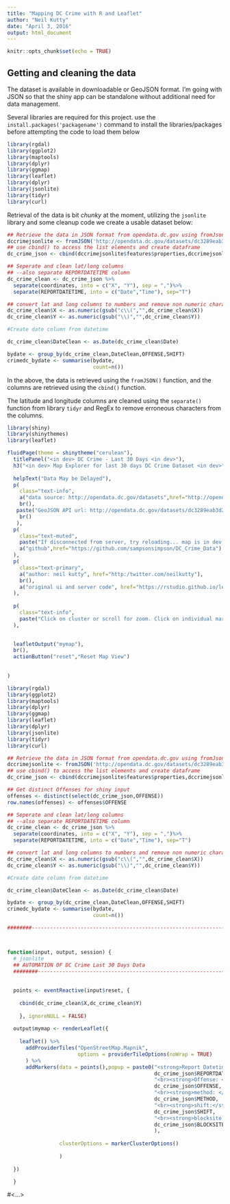 ```yaml
---
title: "Mapping DC Crime with R and Leaflet"
author: "Neil Kutty"
date: "April 3, 2016"
output: html_document
---
```


```r
knitr::opts_chunk$set(echo = TRUE)
```

## Getting and cleaning the data

The dataset is available in downloadable or GeoJSON format. I'm going with JSON so that the shiny app can be standalone without additional need for data management.  

Several libraries are required for this project. use the `install.packages('packagename')` command to install the libraries/packages before attempting the code to load them below

```r

library(rgdal)
library(ggplot2)
library(maptools)
library(dplyr)
library(ggmap)
library(leaflet)
library(dplyr)
library(jsonlite)
library(tidyr)
library(curl)
```

Retrieval of the data is bit *chunky* at the moment, utilizing the ```jsonlite``` library and some cleanup code we create a usable dataset below: 

```r
## Retrieve the data in JSON format from opendata.dc.gov using fromJson()
dccrimejsonlite <- fromJSON('http://opendata.dc.gov/datasets/dc3289eab3d2400ea49c154863312434_8.geojson')
## use cbind() to access the list elements and create dataframe
dc_crime_json <- cbind(dccrimejsonlite$features$properties,dccrimejsonlite$features$geometry)

## Seperate and clean lat/long columns
## --also separate REPORTDATETIME column
dc_crime_clean <- dc_crime_json %>% 
  separate(coordinates, into = c("X", "Y"), sep = ",")%>%
  separate(REPORTDATETIME, into = c("Date","Time"), sep="T")

## convert lat and long columns to numbers and remove non numeric characters
dc_crime_clean$X <- as.numeric(gsub("c\\(","",dc_crime_clean$X))
dc_crime_clean$Y <- as.numeric(gsub("\\)","",dc_crime_clean$Y))

#Create date column from datetime

dc_crime_clean$DateClean <- as.Date(dc_crime_clean$Date)

bydate <- group_by(dc_crime_clean,DateClean,OFFENSE,SHIFT)
crimedc_bydate <- summarise(bydate,
                            count=n())
```

In the above, the data is retrieved using the ```fromJSON()``` function, and the columns are retrieved using the ```cbind()``` function. 

The latitude and longitude columns are cleaned using the ```separate()``` function from library ```tidyr``` and RegEx to remove erroneous characters from the columns.

```r
library(shiny)
library(shinythemes)
library(leaflet)

fluidPage(theme = shinytheme("cerulean"),
  titlePanel("<in dev> DC Crime - Last 30 Days <in dev>"),
  h3("<in dev> Map Explorer for last 30 days DC Crime Dataset <in dev>"),
  
  helpText("Data May be Delayed"),
  p(
    class="text-info",
    a("data source: http://opendata.dc.gov/datasets",href="http://opendata.dc.gov/datasets"),
    br(),
   paste("GeoJSON API url: http://opendata.dc.gov/datasets/dc3289eab3d2400ea49c154863312434_8.geojson"),
    br()
   ),
  p(
    class="text-muted",
    paste("If disconnected from server, try reloading... map is in dev with new features to be added. \n suggestions and evolutions are welcome:"),
    a("github",href="https://github.com/sampsonsimpson/DC_Crime_Data")
  ),
  p(
    class="text-primary",
    a("author: neil kutty", href="http:/twitter.com/neilkutty"),
    br(),
    a("original ui and server code", href="https://rstudio.github.io/leaflet/shiny.html")
  ),
  
  p(
    class="text-info",
    paste("Click on cluster or scroll for zoom. Click on individual marker for additional detail popup.")
  ),

  
  leafletOutput("mymap"),
  br(),
  actionButton("reset","Reset Map View")
  
 
)
```

```r

library(rgdal)
library(ggplot2)
library(maptools)
library(dplyr)
library(ggmap)
library(leaflet)
library(dplyr)
library(jsonlite)
library(tidyr)
library(curl)

## Retrieve the data in JSON format from opendata.dc.gov using fromJson()
dccrimejsonlite <- fromJSON('http://opendata.dc.gov/datasets/dc3289eab3d2400ea49c154863312434_8.geojson')
## use cbind() to access the list elements and create dataframe
dc_crime_json <- cbind(dccrimejsonlite$features$properties,dccrimejsonlite$features$geometry)

## Get distinct Offenses for shiny input
offenses <- distinct(select(dc_crime_json,OFFENSE))
row.names(offenses) <- offenses$OFFENSE

## Seperate and clean lat/long columns
## --also separate REPORTDATETIME column
dc_crime_clean <- dc_crime_json %>% 
  separate(coordinates, into = c("X", "Y"), sep = ",")%>%
  separate(REPORTDATETIME, into = c("Date","Time"), sep="T")

## convert lat and long columns to numbers and remove non numeric characters
dc_crime_clean$X <- as.numeric(gsub("c\\(","",dc_crime_clean$X))
dc_crime_clean$Y <- as.numeric(gsub("\\)","",dc_crime_clean$Y))

#Create date column from datetime

dc_crime_clean$DateClean <- as.Date(dc_crime_clean$Date)

bydate <- group_by(dc_crime_clean,DateClean,OFFENSE,SHIFT)
crimedc_bydate <- summarise(bydate,
                            count=n())

########---------------------------------------------------------------------#>>>



function(input, output, session) {
  # jsonlite
  ## AUTOMATION OF DC Crime Last 30 Days Data
  ########---------------------------------------------------------------------#>>>
  
  
  points <- eventReactive(input$reset, {
    
    cbind(dc_crime_clean$X,dc_crime_clean$Y)
    
    }, ignoreNULL = FALSE)
  
  output$mymap <- renderLeaflet({
    
    leaflet() %>%
      addProviderTiles("OpenStreetMap.Mapnik",
                       options = providerTileOptions(noWrap = TRUE)
      ) %>%
      addMarkers(data = points(),popup = paste0("<strong>Report Datetime: </strong>",
                                                dc_crime_json$REPORTDATETIME,
                                                "<br><strong>Offense: </strong>", 
                                                dc_crime_json$OFFENSE, 
                                                "<br><strong>method: </strong>", 
                                                dc_crime_json$METHOD,
                                                "<br><strong>shift:</strong>",
                                                dc_crime_json$SHIFT,
                                                "<br><strong>blocksite address:</strong><br>",
                                                dc_crime_json$BLOCKSITEADDRESS
                                                ),
                 
                 clusterOptions = markerClusterOptions()
                   
                 ) 
    
  })

  }
```

#<...>